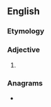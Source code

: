 ==English==

===Etymology===
{{suffix|dandy|ier|alt1=dand(y)|lang=en}}

===Adjective===
{{head|en|adjective comparative form}}

# {{en-comparative of|dandy}}

===Anagrams===
* {{anagrams|en|drained|indread|nadired}}